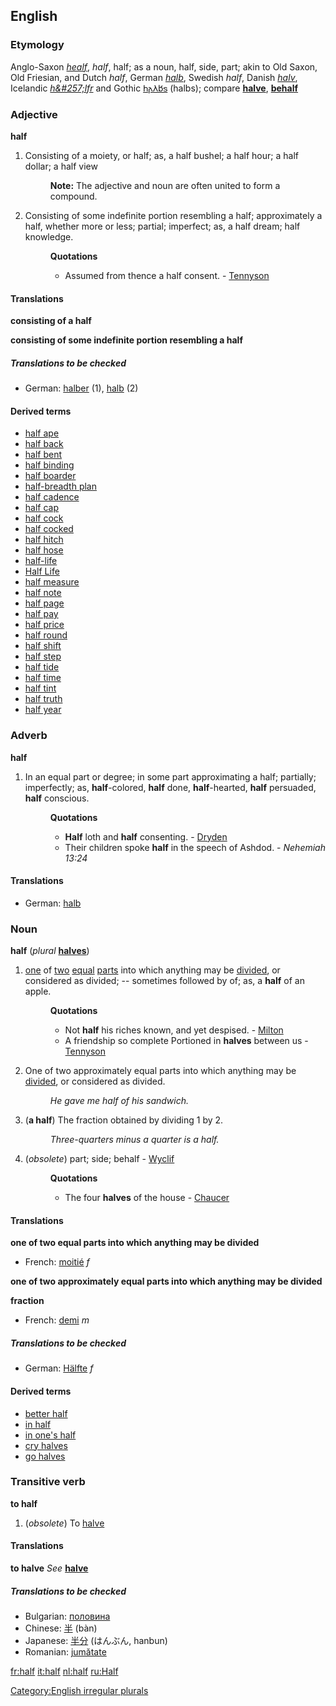 {{webster}}
==English==
===Etymology===
Anglo-Saxon ''[[healf]]'', ''half'', half; as a noun, half, side, part; akin to Old Saxon, Old Friesian, and Dutch ''half'', German ''[[halb]]'', Swedish ''half'', Danish ''[[halv]]'', Icelandic ''[[h&#257;lfr]]'' and Gothic [[𐌷𐌰𐌻𐌱𐍃]] (halbs); compare '''[[halve]]''', '''[[behalf]]'''

===Adjective===
'''half'''

#Consisting of a moiety, or half; as, a half bushel; a half hour; a half dollar; a half view
#:'''Note:''' The adjective and noun are often united to form a compound.
#Consisting of some indefinite portion resembling a half; approximately a half, whether more or less; partial; imperfect; as, a half dream; half knowledge.
#:'''Quotations'''
#:*Assumed from thence a half consent. - [[Tennyson]]

====Translations====

'''consisting of a half'''
{{top}}
{{mid}}
{{bottom}}

'''consisting of some indefinite portion resembling a half'''
{{top}}
{{mid}}
{{bottom}}

=====Translations to be checked=====
<!--Remove this section once all of the translations below have been moved into the tables above.-->
{{checktrans}}

*German: [[halber]] (1), [[halb]] (2)

====Derived terms====
<!--Note: many of these are or can be hyphenated-->
*[[half ape]]<!--, (''zoölogy'') a lemur-->
*[[half back]]<!--, (''football'') See under 2d [[back]]-->
*[[half bent]]<!--: the first notch, for the [[sear point]] to enter, in the tumbler of a gunlock; the halfcock notch-->
*[[half binding]]<!--: a style of bookbinding in which only the back and corners are in leather-->
*[[half boarder]]<!--: one who boards in part; specifically, a scholar at a boarding school who takes dinner only-->
*[[half-breadth plan]]<!--, (''shipbuilding'') a horizontal plan of the half a vessel, divided lengthwise, showing the lines-->
*[[half cadence]]<!--, (''music'') a cadence on the dominant-->
*[[half cap]]<!--, (''obsolete'') a slight salute with the cap. - Shakespeare-->
*[[half cock]]<!--: the position of the cock of a gun when retained by the first notch-->
*[[half cocked]]<!--: or '''halfcocked:''' unprepared, lacking forethought; -- as in go off '''half cocked'''-->
*[[half hitch]]<!--: a sailor's knot in a rope; half of a clove hitch-->
*[[half hose]]<!--: short stockings; socks-->
*[[half-life]]<!--: The time taken for a given radioactive element to decay to half its number.-->
*[[Half Life]]<!--: A computer game-->
*[[half measure]]<!--: an imperfect or weak line of action-->
*[[half note]]<!--, (''music'') a minim, one half of a semibreve-->
*[[half page]]<!--: half of a single page, of a book.-->
*[[half pay]]<!--: half of the wages or salary; reduced pay; as, an officer on '''half pay'''-->
*[[half price]]<!--: half the ordinary price; or a price much reduced-->
*[[half round]]<!--
**(''architecture''): A molding of semicircular section
**(''mechanical''): Having one side flat and the other rounded; -- said of a file-->
*[[half shift]]<!--, (''music'') a position of the hand, between the open position and the first shift, in playing on the violin and kindred instruments. See [[shift]]-->
*[[half step]]<!--, (''music'') a semitone; the smallest difference of pitch or interval, used in music-->
*[[half tide]]<!--: the time or state of the tide equally distant from ebb and flood-->
*[[half time]]<!--: half the ordinary time for work or attendance; as, the half-time system-->
*[[half tint]]<!--, (''fine arts'') a middle or intermediate tint, as in drawing or painting. See [[demitint]]-->
*[[half truth]]<!--, a statement only partially true, or which gives only a part of the truth. - [[Mrs. Browning]]-->
*[[half year]]<!--, the space of six months; one term of a school when there are two terms in a year.-->

===Adverb===
'''half'''

#In an equal part or degree; in some part approximating a half; partially; imperfectly; as, '''half'''-colored, '''half''' done, '''half'''-hearted, '''half''' persuaded, '''half''' conscious.
#:'''Quotations'''
#:*'''Half''' loth and '''half''' consenting. - [[Dryden]]
#:*Their children spoke '''half''' in the speech of Ashdod. - ''Nehemiah 13:24''

====Translations====
*German: [[halb]]

===Noun===
'''half''' (''plural'' '''[[halves]]''')
#[[one]] of [[two]] [[equal]] [[part]]s into which anything may be [[divide]]d, or considered as divided; -- sometimes followed by of; as, a '''half''' of an apple.
#:'''Quotations'''
#:*Not '''half''' his riches known, and yet despised. - [[Milton]]
#:*A friendship so complete Portioned in '''halves''' between us - [[Tennyson]]
#One of two approximately equal parts into which anything may be [[divide]]d, or considered as divided.
#:''He gave me half of his sandwich.''
#{{arithmetic}} ('''a half''') The fraction obtained by dividing 1 by 2.
#:''Three-quarters minus a quarter is a half.''
#(''obsolete'') part; side; behalf - [[Wyclif]]
#:'''Quotations'''
#:*The four '''halves''' of the house - [[Chaucer]]

====Translations====

'''one of two equal parts into which anything may be divided'''
{{top}}
*French: [[moitié]] ''f''
{{mid}}
{{bottom}}

'''one of two approximately equal parts into which anything may be divided'''
{{top}}
{{mid}}
{{bottom}}

'''fraction'''
{{top}}
*French: [[demi]] ''m''
{{mid}}
{{bottom}}

=====Translations to be checked=====
<!--Remove this section once all of the translations below have been moved into the tables above.-->
{{checktrans}}

*German: [[Hälfte]] ''f''

====Derived terms====
*[[better half]]
*[[in half]]<!--, (''colloquial'') an expression sometimes used improperly instead of in or into halves; as, to cut in half. - [[Dickens]]-->
*[[in one's half]]<!--, [[on one's half]]: (''obsolete'') in one's behalf; on one's part-->
*[[cry halves]]<!--, to claim an equal share with another-->
*[[go halves]]<!--, to share equally between two.-->

===Transitive verb===
'''to half'''

#(''obsolete'') To [[halve]]<!--. - [[Sir H. Wotton]]-->

====Translations====

'''to halve'''
''See'' '''[[halve]]'''

=====Translations to be checked=====
<!--Remove this section once all of the translations below have been moved into the tables above.-->
{{checktrans}}

*Bulgarian: [[половина]]
*Chinese: [[半]] (bàn)
*Japanese: [[半分]] (はんぶん, hanbun)
*Romanian: [[jumătate]]

[[Category:English irregular plurals]]

[[fr:half]]
[[it:half]]
[[nl:half]]
[[ru:Half]]